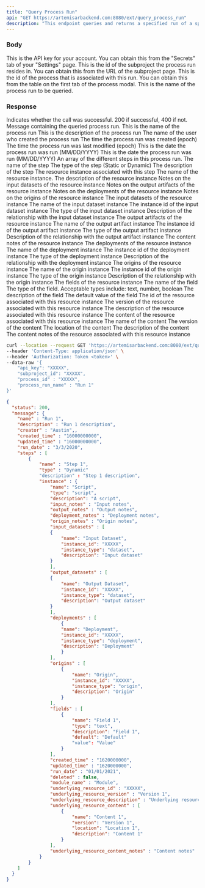 ```yaml
---
title: "Query Process Run"
api: "GET https://artemisarbackend.com:8080/ext/query_process_run"
description: "This endpoint queries and returns a specified run of a specified process"
---
```


### Body

<ParamField body="api_key" type="string" required>
  This is the API key for your account. You can obtain this from the "Secrets" tab of your "Settings" page.
</ParamField>

<ParamField body="subproject_id" type="string" required>
  This is the id of the subproject the process run resides in. You can obtain this from the URL of the subproject page.
</ParamField>

<ParamField body="process_id" type="string" required>
    This is the id of the process that is associated with this run. You can obtain this from the table on the first tab of the process modal.
</ParamField>

<ParamField body="process_run_name" type="string" required>
    This is the name of the process run to be queried.
</ParamField>

### Response

<ResponseField name="status" type="number">
  Indicates whether the call was successful. 200 if successful, 400 if not.
</ResponseField>

<ResponseField name="message" type="object">
  Message containing the queried process run.
  <Expandable title="Process Run Object Structure">
    <ResponseField name="name" type="string" required>
        This is the name of the process run
    </ResponseField>
    <ResponseField name="description" type="string" optional>
        This is the description of the process run
    </ResponseField>
    <ResponseField name="creator" type="string" optional>
        The name of the user who created the process run
    </ResponseField>
    <ResponseField name="created_time" type="string" optional>
        The time the process run was created (epoch)
    </ResponseField>
    <ResponseField name="updated_time" type="string" optional>
        The time the process run was last modified (epoch)
    </ResponseField>
    <ResponseField name="run_date" type="string" optional>
        This is the date the process run was run (MM/DD/YYYY)
    </ResponseField>
    <ResponseField name="run_date" type="string" optional>
        This is the date the process run was run (MM/DD/YYYY)
    </ResponseField>
    <ResponseField name="steps" type="[Steps]" optional>
        An array of the different steps in this process run.
        <Expandable title="Step Structure">
               <ResponseField name="name" type="string">
                    The name of the step
               </ResponseField>
               <ResponseField name="name" type="string">
                    The type of the step (Static or Dynamic)
               </ResponseField>
               <ResponseField name="description" type="string">
                    The description of the step
               </ResponseField>
                <ResponseField name="instance" type="[Resource instance]" optional>
                    The resource instance associated with this step
                    <Expandable title="Resource Instance Structure">
                        <ResponseField name="name" type="string">
                        The name of the resource instance.
                        </ResponseField>
                        <ResponseField name="description" type="string">
                            The description of the resource instance
                        </ResponseField>
                        <ResponseField name="input_notes" type="string">
                            Notes on the input datasets of the resource instance
                        </ResponseField>
                        <ResponseField name="output_notes" type="string">
                            Notes on the output artifacts of the resource instance
                        </ResponseField>
                        <ResponseField name="deployment_notes" type="string">
                            Notes on the deployments of the resource instance
                        </ResponseField>
                        <ResponseField name="origin_notes" type="string">
                            Notes on the origins of the resource instance
                        </ResponseField>
                        <ResponseField name="input_datasets" type="[Input Dataset]">
                            The input datasets of the resource instance
                            <Expandable title="Input Dataset">
                                <ResponseField name="name" type="string" required>
                                    The name of the input dataset instance
                                </ResponseField>
                                <ResponseField name="instance_id" type="string" optional>
                                    The instance id of the input dataset instance
                                </ResponseField>
                                <ResponseField name="instance_type" type="string" optional>
                                    The type of the input dataset instance
                                </ResponseField>
                                <ResponseField name="description" type="string" optional>
                                    Description of the relationship with the input dataset instance
                                </ResponseField>      
                            </Expandable>
                        </ResponseField>
                        <ResponseField name="output_artifacts" type="[Output Artifact]">
                            The output artifacts of the resource instance
                            <Expandable title="Output Artifact">
                                <ResponseField name="name" type="string" required>
                                    The name of the output artifact instance
                                </ResponseField>
                                <ResponseField name="instance_id" type="string" optional>
                                    The instance id of the output artifact instance
                                </ResponseField>
                                <ResponseField name="instance_type" type="string" optional>
                                    The type of the output artifact instance
                                </ResponseField>
                                <ResponseField name="description" type="string" optional>
                                    Description of the relationship with the output artifact instance
                                </ResponseField>      
                            </Expandable>
                        </ResponseField>
                        <ResponseField name="content_notes" type="string">
                            The content notes of the resource instance
                        </ResponseField>
                        <ResponseField name="deployments" type="[Deployment]">
                            The deployments of the resource instance
                            <Expandable title="Deployment">
                                <ResponseField name="name" type="string" required>
                                    The name of the deployment instance
                                </ResponseField>
                                <ResponseField name="instance_id" type="string" optional>
                                    The instance id of the deployment instance
                                </ResponseField>
                                <ResponseField name="instance_type" type="string" optional>
                                    The type of the deployment instance
                                </ResponseField>
                                <ResponseField name="description" type="string" optional>
                                    Description of the relationship with the deployment instance
                                </ResponseField>      
                            </Expandable>
                        </ResponseField>
                        <ResponseField name="origins" type="[Origin]">
                            The origins of the resource instance
                            <Expandable title="Origin">
                                <ResponseField name="name" type="string" required>
                                    The name of the origin instance
                                </ResponseField>
                                <ResponseField name="instance_id" type="string" optional>
                                    The instance id of the origin instance
                                </ResponseField>
                                <ResponseField name="instance_type" type="string" optional>
                                    The type of the origin instance
                                </ResponseField>
                                <ResponseField name="description" type="string" optional>
                                    Description of the relationship with the origin instance
                                </ResponseField>      
                            </Expandable>
                        </ResponseField>
                        <ResponseField name="fields" type="[Field]">
                            The fields of the resource instance
                            <Expandable title="Field Structure">
                                <ResponseField name="name" type="string" required>
                                The name of the field
                                </ResponseField>
                                <ResponseField name="type" type="string" required>
                                    The type of the field. Acceptable types include: text, number, boolean
                                </ResponseField>
                                <ResponseField name="description" type="string" optional default="">
                                    The description of the field
                                </ResponseField>
                                <ResponseField name="default" type="type" optional default="">
                                    The default value of the field
                                </ResponseField>
                            </Expandable>
                        </ResponseField>
                        <ResponseField name="underlying_resource_id" type="string">
                            The id of the resource associated with this resource instance
                        </ResponseField>
                        <ResponseField name="underlying_resource_version" type="string">
                            The version of the resource associated with this resource instance
                        </ResponseField>
                        <ResponseField name="underlying_resource_description" type="string">
                            The description of the resource associated with this resource instance
                        </ResponseField>
                        <ResponseField name="underlying_resource_content" type="[Content]">
                            The content of the resource associated with this resource instance
                            <Expandable title="Content Structure">
                                <ResponseField name="name" type="string" required>
                                The name of the content
                                </ResponseField>
                                <ResponseField name="version" type="string" optional>
                                    The version of the content
                                </ResponseField>
                                <ResponseField name="location" type="string" optional>
                                    The location of the content
                                </ResponseField>
                                <ResponseField name="description" type="string" optional>
                                    The description of the content
                                </ResponseField>
                            </Expandable>
                        </ResponseField>
                        <ResponseField name="underlying_resource_content_notes" type="string">
                            The content notes of the resource associated with this resource instance
                        </ResponseField>
                    </Expandable>
                </ResponseField>
        </Expandable>
    </ResponseField>
    </Expandable>
</ResponseField>
<RequestExample>

```bash Example Request
curl --location --request GET 'https://artemisarbackend.com:8080/ext/query_process_run' \
--header 'Content-Type: application/json' \
--header 'Authorization: Token <token>' \
--data-raw '{
    "api_key": "XXXXX",
    "subproject_id": "XXXXX",
    "process_id" : "XXXXX",
    "process_run_name" : "Run 1"
}'
```

</RequestExample>

<ResponseExample>

```json Response
{
  "status": 200,
  "message": {
    "name" : "Run 1",
    "description" : "Run 1 description",
    "creator" : "Austin",,
    "created_time" : "16000000000",
    "updated_time" : "16000000000",
    "run_date" : "3/3/2020",
    "steps" : [
        {
            "name" : "Step 1",
            "type" : "Dynamic"
            "description" : "Step 1 description",
            "instance" : {
                "name": "Script",
                "type": "script",
                "description": "A script",
                "input_notes" : "Input notes",
                "output_notes" : "Output notes",
                "deployment_notes" : "Deployment notes",
                "origin_notes" : "Origin notes",
                "input_datasets" : [
                {
                    "name": "Input Dataset",
                    "instance_id": "XXXXX",
                    "instance_type": "dataset",
                    "description": "Input dataset"
                }
                ],
                "output_datasets" : [
                {
                    "name": "Output Dataset",
                    "instance_id": "XXXXX",
                    "instance_type": "dataset",
                    "description": "Output dataset"
                }
                ],
                "deployments" : [
                    {
                    "name": "Deployment",
                    "instance_id": "XXXXX",
                    "instance_type": "deployment",
                    "description": "Deployment"
                    }
                ],
                "origins" : [
                    {
                        "name": "Origin",
                        "instance_id": "XXXXX",
                        "instance_type": "origin",
                        "description": "Origin"
                    }
                ],
                "fields" : [
                    {
                        "name": "Field 1",
                        "type": "text",
                        "description": "Field 1",
                        "default": "Default"
                        "value": "Value"
                    }
                ],
                "created_time" : "1620000000",
                "updated_time" : "1620000000",
                "run_date" : "01/01/2021",
                "deleted" : false,
                "module_name" : "Module",
                "underlying_resource_id" : "XXXXX",
                "underlying_resource_version" : "Version 1",
                "underlying_resource_description" : "Underlying resource",
                "underlying_resource_content" : [
                    {
                        "name": "Content 1",
                        "version": "Version 1",
                        "location": "Location 1",
                        "description": "Content 1"
                    }
                ],
                "underlying_resource_content_notes" : "Content notes"
            }
        }
    ]
  }
}
```

</ResponseExample>
